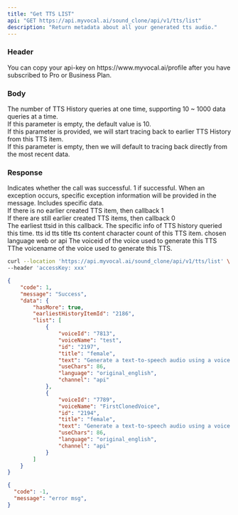 ```yaml
---
title: "Get TTS LIST"
api: "GET https://api.myvocal.ai/sound_clone/api/v1/tts/list"
description: "Return metadata about all your generated tts audio."
---
```

### Header
<ParamField header="accessKey"   type="string" required>
  You can copy your api-key on https://www.myvocal.ai/profile after you have subscribed to Pro or Business Plan.
</ParamField>

### Body
<ParamField body="limit" type="number" default="10">
<div>The number of TTS History queries at one time, supporting 10 ~ 1000 data queries at a time.</div>
<div>If this parameter is empty, the default value is 10.</div>
</ParamField>
<ParamField body="startBeforeTTSId" type="string">
<div>If this parameter is provided, we will start tracing back to earlier TTS History from this TTS item.</div>
<div>If this parameter is empty, then we will default to tracing back directly from the most recent data.</div>
</ParamField>

### Response
<ResponseField name="code" type="number" required>
  Indicates whether the call was successful. 1 if successful.
</ResponseField>

<ResponseField name="message" type="string" >
  When an exception occurs, specific exception information will be provided in the message.
</ResponseField>

<ResponseField name="data" type="object" >
Includes specific data.
    <Expandable title="Toggle object">
      <ResponseField name="hasMore" type="boolean" >
                <div>If there is no earlier created TTS item, then callback 1</div>
                <div>If there are still earlier created TTS items, then callback 0</div>
            </ResponseField>
      <ResponseField name="earliestHistoryItemId" type="String" >
                The earliest ttsid in this callback.
        </ResponseField>
        <ResponseField name="list" type="list">
                The specific info of TTS history queried this time.
            <Expandable title="Toggle object">
            <ResponseField name="id" type="string" >
                tts id
            </ResponseField>
            <ResponseField name="title" type="string" >
                tts title
            </ResponseField>
            <ResponseField name="text" type="string" >
            tts content
            </ResponseField>
            <ResponseField name="useChars" type="number" >
            character count of this TTS item.
            </ResponseField>
            <ResponseField name="language" type="string" >
            chosen language
            </ResponseField>
            <ResponseField name="channel" type="string" >
            web or api
            </ResponseField>
            <ResponseField name="voiceId" type="string" >
                The voiceid of the voice used to generate this TTS
            </ResponseField>
            <ResponseField name="voiceName" type="string" >
                TThe voicename of the voice used to generate this TTS.
            </ResponseField>
            </Expandable>
        </ResponseField>
    </Expandable>
</ResponseField>

<RequestExample>

```bash Example Request
curl --location 'https://api.myvocal.ai/sound_clone/api/v1/tts/list' \
--header 'accessKey: xxx'
```

</RequestExample>

<ResponseExample>

```json  200（success）
{
    "code": 1,
    "message": "Success",
    "data": {
        "hasMore": true,
        "earliestHistoryItemId": "2186",
        "list": [
            {
                "voiceId": "7813",
                "voiceName": "test",
                "id": "2197",
                "title": "female",
                "text": "Generate a text-to-speech audio using a voice of your choice and returns audio stream.",
                "useChars": 86,
                "language": "original_english",
                "channel": "api"
            },
            {
                "voiceId": "7789",
                "voiceName": "FirstClonedVoice",
                "id": "2194",
                "title": "female",
                "text": "Generate a text-to-speech audio using a voice of your choice and returns audio stream.",
                "useChars": 86,
                "language": "original_english",
                "channel": "api"
            }
        ]
    }
}
```
```json  200（fail）
{
  "code": -1,
  "message": "error msg",
}
```

</ResponseExample>
